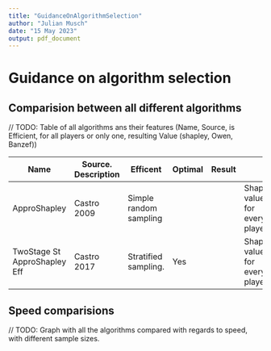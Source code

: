 ```yaml
---
title: "GuidanceOnAlgorithmSelection"
author: "Julian Musch"
date: "15 May 2023"
output: pdf_document
---
```


# Guidance on algorithm selection

## Comparision between all different algorithms

// TODO: Table of all algorithms ans their features (Name, Source, is Efficient, for all players or only one, resulting Value (shapley, Owen, Banzef))

| Name                         | Source.       Description            | Efficent | Optimal | Result                         |
| ---------------------------- | ----------- | ---------------------- | -------- | ------- | ------------------------------ |
| ApproShapley                 | Castro 2009 | Simple random sampling |          |         | Shapley value for every player | 
| TwoStage St ApproShapley Eff | Castro 2017 | Stratified sampling.   | Yes      |         | Shapley value for every player |



## Speed comparisions

// TODO: Graph with all the algorithms compared with regards to speed, with different sample sizes.
